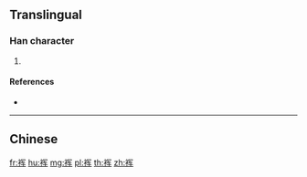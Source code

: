 {{character info/new}}
{{also|褌}}
==Translingual==

===Han character===
{{Han char|rn=145|rad=衣|as=06|sn=12|four=|canj=LBKQ}}

# {{defn|Han|sort=衣06}}

====References====
* {{Han ref|kx=1116.341|hdz=53090.041|uh=88C8|ud=35016}}

----

==Chinese==
{{zh-see|褌}}

[[fr:裈]]
[[hu:裈]]
[[mg:裈]]
[[pl:裈]]
[[th:裈]]
[[zh:裈]]